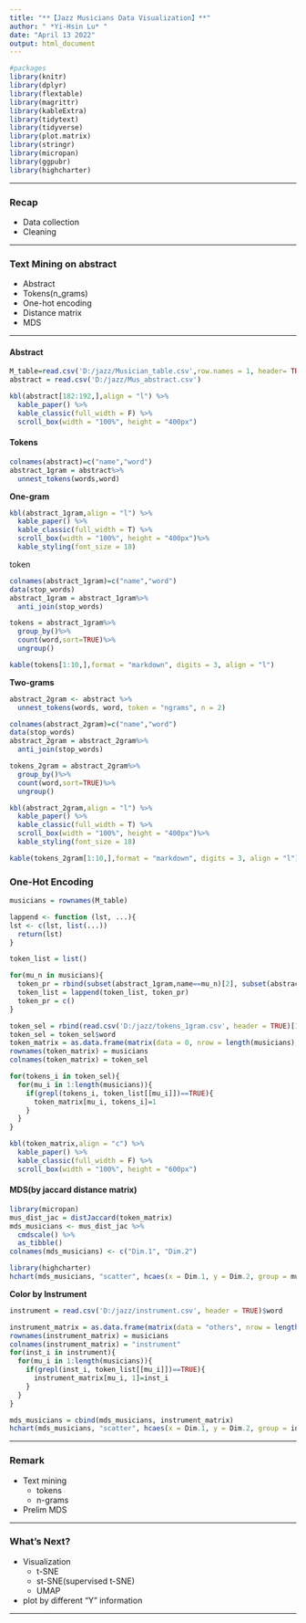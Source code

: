 ```yaml
---
title: "**【Jazz Musicians Data Visualization】**"
author: " *Yi-Hsin Lu* "
date: "April 13 2022"
output: html_document
---
```


```r
#packages
library(knitr)
library(dplyr)
library(flextable)
library(magrittr)
library(kableExtra)
library(tidytext)
library(tidyverse)
library(plot.matrix)
library(stringr)
library(micropan)
library(ggpubr)
library(highcharter)
```

****
### **Recap**
* Data collection
* Cleaning

****
### **Text Mining on abstract**

* Abstract 
* Tokens(n_grams)
* One-hot encoding
* Distance matrix
* MDS

****

#### **Abstract**

```r
M_table=read.csv('D:/jazz/Musician_table.csv',row.names = 1, header= TRUE)
abstract = read.csv('D:/jazz/Mus_abstract.csv')

kbl(abstract[182:192,],align = "l") %>%
  kable_paper() %>%
  kable_classic(full_width = F) %>%
  scroll_box(width = "100%", height = "400px")
```

#### **Tokens**

```r
colnames(abstract)=c("name","word")
abstract_1gram = abstract%>%
  unnest_tokens(words,word)
```

**One-gram**
```r
kbl(abstract_1gram,align = "l") %>%
  kable_paper() %>%
  kable_classic(full_width = T) %>%
  scroll_box(width = "100%", height = "400px")%>%
  kable_styling(font_size = 18)
```
token
```r
colnames(abstract_1gram)=c("name","word")
data(stop_words)
abstract_1gram = abstract_1gram%>%
  anti_join(stop_words)

tokens = abstract_1gram%>%
  group_by()%>%
  count(word,sort=TRUE)%>%
  ungroup()
```

```r
kable(tokens[1:10,],format = "markdown", digits = 3, align = "l")

```
**Two-grams**

```r
abstract_2gram <- abstract %>%
  unnest_tokens(words, word, token = "ngrams", n = 2)

colnames(abstract_2gram)=c("name","word")
data(stop_words)
abstract_2gram = abstract_2gram%>%
  anti_join(stop_words)

tokens_2gram = abstract_2gram%>%
  group_by()%>%
  count(word,sort=TRUE)%>%
  ungroup()
```

```r
kbl(abstract_2gram,align = "l") %>%
  kable_paper() %>%
  kable_classic(full_width = T) %>%
  scroll_box(width = "100%", height = "400px")%>%
  kable_styling(font_size = 18)
```

```r
kable(tokens_2gram[1:10,],format = "markdown", digits = 3, align = "l")

```

### **One-Hot Encoding**

```r
musicians = rownames(M_table)

lappend <- function (lst, ...){
lst <- c(lst, list(...))
  return(lst)
}
```

```r
token_list = list()

for(mu_n in musicians){
  token_pr = rbind(subset(abstract_1gram,name==mu_n)[2], subset(abstract_2gram,name==mu_n)[2])
  token_list = lappend(token_list, token_pr)
  token_pr = c()
}

```

```r
token_sel = rbind(read.csv('D:/jazz/tokens_1gram.csv', header = TRUE)[1],read.csv('D:/jazz/token_2gram.csv', header = TRUE)[1])
token_sel = token_sel$word
token_matrix = as.data.frame(matrix(data = 0, nrow = length(musicians), ncol = length(token_sel)))
rownames(token_matrix) = musicians
colnames(token_matrix) = token_sel
```

```r
for(tokens_i in token_sel){
  for(mu_i in 1:length(musicians)){
    if(grepl(tokens_i, token_list[[mu_i]])==TRUE){
      token_matrix[mu_i, tokens_i]=1
    }
  }
}
```

```r
kbl(token_matrix,align = "c") %>%
  kable_paper() %>%
  kable_classic(full_width = F) %>%
  scroll_box(width = "100%", height = "600px")
```

#### **MDS(by jaccard distance matrix)**

```r
library(micropan)
mus_dist_jac = distJaccard(token_matrix)
mds_musicians <- mus_dist_jac %>%      
  cmdscale() %>%
  as_tibble()
colnames(mds_musicians) <- c("Dim.1", "Dim.2")
```

```r
library(highcharter)
hchart(mds_musicians, "scatter", hcaes(x = Dim.1, y = Dim.2, group = musicians))
```

**Color by Instrument**

```r
instrument = read.csv('D:/jazz/instrument.csv', header = TRUE)$word

instrument_matrix = as.data.frame(matrix(data = "others", nrow = length(musicians), ncol = 1))
rownames(instrument_matrix) = musicians
colnames(instrument_matrix) = "instrument"
for(inst_i in instrument){
  for(mu_i in 1:length(musicians)){
    if(grepl(inst_i, token_list[[mu_i]])==TRUE){
      instrument_matrix[mu_i, 1]=inst_i
    }
  }
}

```


```r
mds_musicians = cbind(mds_musicians, instrument_matrix)
hchart(mds_musicians, "scatter", hcaes(x = Dim.1, y = Dim.2, group = instrument))
```

****

### **Remark**

* Text mining 
  + tokens
  + n-grams

* Prelim MDS


****

### **What's Next?**
* Visualization
  + t-SNE
  + st-SNE(supervised t-SNE)
  + UMAP
* plot by different "Y" information


****